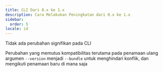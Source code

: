 ```yaml
---
title: CLI Dari 0.x ke 1.x
description: Cara Melakukan Peningkatan dari 0.x ke 1.x
sidebar:
  order: 5
locale: id
---
```


Tidak ada perubahan signifikan pada CLI

Perubahan yang memutus kompatibilitas terutama pada penamaan ulang argumen `--version` menjadi `--bundle` untuk menghindari konflik, dan mengikuti penamaan baru di mana saja